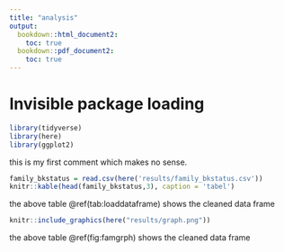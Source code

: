 ```yaml
---
title: "analysis"
output:
  bookdown::html_document2:
    toc: true
  bookdown::pdf_document2:
    toc: true
---
```

# Invisible package loading
```r
library(tidyverse)
library(here)
library(ggplot2)
```
this is my first comment which makes no sense.


```r
family_bkstatus = read.csv(here('results/family_bkstatus.csv'))
knitr::kable(head(family_bkstatus,3), caption = 'tabel')
```
the above table  \@ref(tab:loaddataframe)  shows the cleaned data frame

```r
knitr::include_graphics(here("results/graph.png"))

```
the above table  \@ref(fig:famgrph)  shows the cleaned data frame
